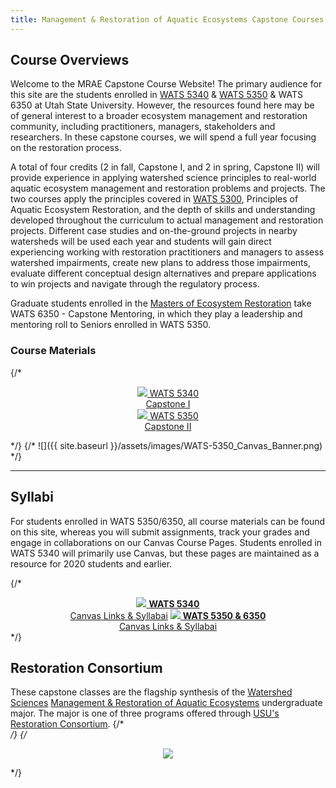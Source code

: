 ```yaml
---
title: Management & Restoration of Aquatic Ecosystems Capstone Courses
---
```




## Course Overviews

Welcome to the MRAE Capstone Course Website! The primary audience for this site are the students enrolled in [WATS 5340](http://catalog.usu.edu/preview_course_nopop.php?catoid=12&coid=137186) & [WATS 5350](http://catalog.usu.edu/preview_course_nopop.php?catoid=12&coid=137187) &  WATS 6350 at Utah State University. However, the resources found here may be of general interest to a broader ecosystem management and restoration community, including practitioners, managers, stakeholders and researchers. In these capstone courses, we will spend a full year focusing on the restoration process. 

A total of four credits (2 in fall, Capstone I, and 2 in spring, Capstone II) will provide experience in applying watershed science principles to real-world aquatic ecosystem management and restoration problems and projects. The two courses apply the principles covered in [WATS 5300]((http://catalog.usu.edu/preview_course_nopop.php?catoid=12&coid=128841)), Principles of Aquatic Ecosystem Restoration, and the depth of skills and understanding developed throughout the curriculum to actual management and restoration projects. Different case studies and on-the-ground projects in nearby watersheds will be used each year and students will gain direct experiencing working with restoration practitioners and managers to assess watershed impairments, create new plans to address those impairments, evaluate different conceptual design alternatives and prepare applications to win projects and navigate through the regulatory process.

Graduate students enrolled in the [Masters of Ecosystem Restoration](https://www.usu.edu/restoration/programs/ecological-restoration-degree) take WATS 6350 - Capstone Mentoring, in which they play a leadership and mentoring roll to Seniors enrolled in WATS 5350. 


### Course Materials

{/* <div align="center">
	<a class="hollow button" href="{{ site.baseurl }}/Course_Topics/WATS_5340"><img src="{{ site.baseurl }}/assets/images/favicons/android-icon-48x48.png">  WATS 5340<br>Capstone I</a>  
	<a class="button" href="{{ site.baseurl }}/Course_Topics/WATS_5350"><img src="{{ site.baseurl }}/assets/images/favicons/android-icon-48x48.png">  WATS 5350<br>Capstone II</a>  <!---
		<a class="button" href="{{ site.baseurl }}/Course_Topics/WATS_6350"><img src="{{ site.baseurl }}/assets/images/favicons/android-icon-48x48.png">  WATS 6350<br> Mentoring</a>  --->
</div> */}
{/* 
![]({{ site.baseurl }}/assets/images/WATS-5350_Canvas_Banner.png)
 */}

------



## Syllabi 

For students enrolled in WATS 5350/6350, all course materials can be found on this site, whereas you will submit assignments, track your grades and engage in collaborations on our Canvas Course Pages. Students enrolled in WATS 5340 will primarily use Canvas, but these pages are maintained as a resource for 2020 students and earlier. 


{/* <div align="center">
	<a class="hollow button" href="{{ site.baseurl }}/Syllabus/#wats-5340-capstone-i"><img src="{{ site.baseurl }}/assets/images/canvas_logo.png">  <b>WATS 5340</b><br> Canvas Links & Syllabai</a>
	<a class="hollow button" href="{{ site.baseurl }}/Syllabus/#wats-5350-capstone-ii--wats-6350-capstone-mentoring"><img src="{{ site.baseurl }}/assets/images/canvas_logo.png">  <b>WATS 5350 & 6350</b><br>Canvas Links & Syllabai</a>   
	</div> */}



## Restoration Consortium

These capstone classes are the flagship synthesis of the [Watershed Sciences](https://qcnr.usu.edu/wats/index) [Management & Restoration of Aquatic Ecosystems](qcnr.usu.edu/undergraduates/prospective/degrees/aquatic_ecosystems) undergraduate major. The major is one of three programs offered through [USU's Restoration Consortium](http://restoration.usu.edu).
{/* <br> */}
{/* <div align="center">
<a href="http://restoration.usu.edu"><img src="{{ site.baseurl }}/assets/images/USU_Braids_Circle_Restorati.png"></a>
</div> */}